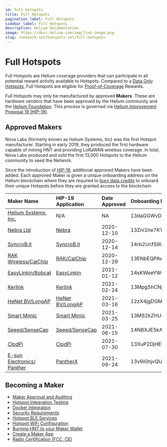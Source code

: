 ```yaml
---
id: full-hotspots
title: Full Hotspots
pagination_label: Full Hotspots
sidebar_label: Full Hotspots
description: Helium Documentation
image: https://docs.helium.com/img/link-image.png
slug: /network-iot/hotspots-iot/full-hotspots
---
```


# Full Hotspots


<LegacyContentBanner />

Full Hotspots are Helium coverage providers that can participate in all potential reward activity
available to Hotspots. Compared to a [Data Only Hotspots](/iot/data-only-hotspots), Full Hotspots
are eligible for [Proof-of-Coverage](/iot/proof-of-coverage) Rewards.

Full Hotspots may only be manufactured by approved **Makers**. These are hardware vendors that have
been approved by the Helium community and the [Helium Foundation](https://helium.foundation). This
process is governed via
[Helium Improvement Proposal 19 (HIP-19)](https://github.com/helium/HIP/blob/master/0019-third-party-manufacturers.md).

## Approved Makers

Nova Labs (formerly known as Helium Systems, Inc) was the first Hotspot manufacturer. Starting in
early 2019, they produced the first hardware capable of mining HNT and providing LoRaWAN wireless
coverage. In total, Nova Labs produced and sold the first 13,000 Hotspots to the Helium community to
seed the Network.

Since the introduction of
[HIP-19](https://github.com/helium/HIP/blob/master/0019-third-party-manufacturers.md), additional
approved Makers have been added. Each approved Maker is given a unique onboarding address on the
Helium blockchain where they are required to [burn data credits](/iot/transaction-fees) to onboard
their unique Hotspots before they are granted access to the blockchain.

| Maker Name                                              | HIP-19 Application                                                                                           | Date Approved | Onboarding Maker Address                            |
| :------------------------------------------------------ | :----------------------------------------------------------------------------------------------------------- | :------------ | :-------------------------------------------------- |
| [Helium Systems, Inc.](https://helium.com)              | N/A                                                                                                          | NA            | 13daGGWvDQyTyHFDCPz8zDSVTWgPNNfJ4oh31Teec4TRWfjMx53 |
| [Nebra Ltd](https://www.nebra.com/)                     | [Nebra](https://github.com/dewi-alliance/hotspot-manufacturers/blob/main/applications/nebra-ltd.md)          | 2020-12-10    | 13Zni1he7KY9pUmkXMhEhTwfUpL9AcEV1m2UbbvFsrU9QPTMgE3 |
| [SyncroB.it](https://syncrob.it/)                       | [SyncroB.it](https://github.com/dewi-alliance/hotspot-manufacturers/blob/main/applications/syncrobit.md)     | 2020-12-14    | 14rb2UcfS9U89QmKswpZpjRCUVCVu1haSyqyGY486EvsYtvdJmR |
| [RAK Wireless/CalChip](https://www.calchipconnect.com/) | [RAK/CalChip](https://github.com/dewi-alliance/hotspot-manufacturers/blob/main/applications/rak-wireless.md) | 2020-12-29    | 13ENbEQPAvytjLnqavnbSAzurhGoCSNkGECMx7eHHDAfEaDirdY |
| [EasyLinkin/Bobcat](https://www.bobcatminer.com)        | [EasyLinkin](https://github.com/dewi-alliance/hotspot-manufacturers/blob/main/applications/easylinkin.md)    | 2021-01-12    | 14sKWeeYWQWrBSnLGq79uRQqZyw3Ldi7oBdxbF6a54QboTNBXDL |
| [Kerlink](https://www.kerlink.com)                      | [Kerlink](https://github.com/dewi-alliance/hotspot-manufacturers/tree/main/applications/kerlink)             | 2021-02-24    | 13Mpg5hCNjSxHJvWjaanwJPBuTXu1d4g5pGvGBkqQe3F8mAwXhK |
| [HeNet BV/LongAP](https://www.longap.com)               | [HeNet BV/LongAP](https://github.com/dewi-alliance/hotspot-manufacturers/blob/main/applications/henet.md)    | 2021-03-16    | 12zX4jgDGMbJgRwmCfRNGXBuphkQRqkUTcLzYHTQvd4Qgu8kiL4 |
| [Smart Mimic](https://smartmimic.com)                   | [Smart Mimic](https://github.com/dewi-alliance/hotspot-manufacturers/blob/main/applications/smart-mimic.md)  | 2021-03-25    | 13MS2kZHU4h6wp3tExgoHdDFjBsb9HB9JBvcbK9XmfNyJ7jqzVv |
| [Seeed/SenseCap](https://www.sensecapmx.com/)           | [Seeed/SenseCap](https://github.com/dewi-alliance/hotspot-manufacturers/blob/main/applications/seeed.md)     | 2021-06-15    | 14NBXJE5kAAZTMigY4dcjXSMG4CSqjYwvteQWwQsYhsu2TKN6AF |
| [ClodPi](https://clodpi.io/)                            | [ClodPi](https://github.com/dewi-alliance/hotspot-manufacturers/blob/main/applications/clodpi.md)            | 2021-07-30    | 13XuP2DjHEHVkKguDDZD2ev5AeqMLuJ8UQ44efEcDmVTnBcvc6F |
| [E-sun Electronics/ Panther](https://panther.global/)   | [PantherX](https://github.com/dewi-alliance/hotspot-manufacturers/blob/main/applications/pantherx.md)        | 2021-09-24    | 13v9iGhjvQUtVaZXcFFRCEbL1nPR4R8QJowBgMUcaGM2v1aV6mn |

## Becoming a Maker

- [Maker Approval and Auditing](/hotspot-makers/become-a-maker/maker-approval-auditing)
- [Hotspot Integration Testing](/hotspot-makers/become-a-maker/hotspot-integration-testing)
- [Docker Integration](/hotspot-makers/become-a-maker/docker-integration)
- [Security Requirements](/hotspot-makers/become-a-maker/security-requirements)
- [Hotspot BLE Services](/hotspot-makers/become-a-maker/hotspot-ble-services)
- [Hotspot WiFi Configuration](/hotspot-makers/become-a-maker/hotspot-wifi-configuration)
- [Burning HNT to your Maker Wallet](/hotspot-makers/become-a-maker/burn-hnt-to-maker-wallet)
- [Create a Maker App](/hotspot-makers/become-a-maker/maker-app-requirements)
- [Radio Certification (FCC, CE)](/hotspot-makers/hotspot-audit-process#radio-certifications)
